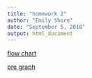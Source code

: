 ```yaml
---
title: "homework 2"
author: "Emily Shore"
date: "September 5, 2018"
output: html_document
---
```


[flow chart](homework2diagram.html)

[pre graph](pregraphs.JPG)